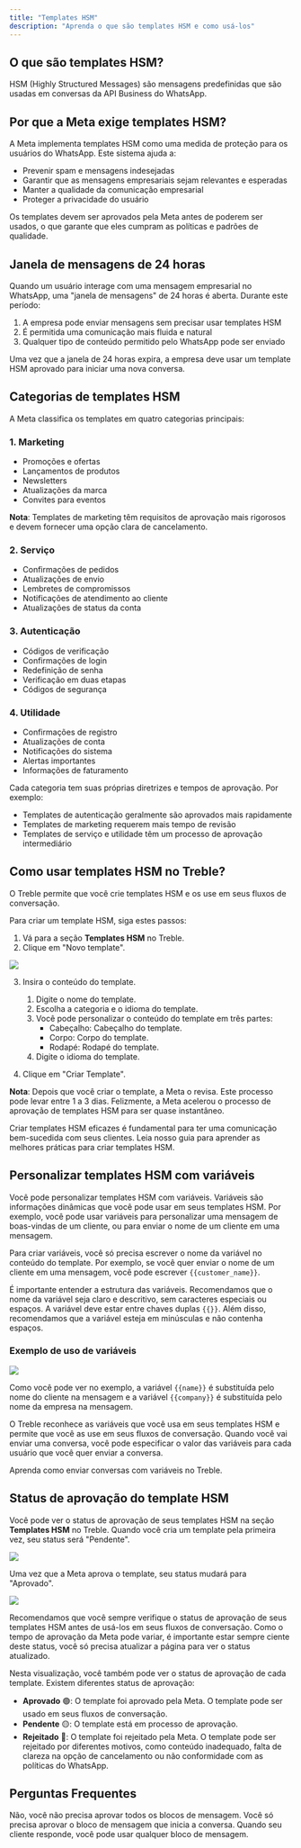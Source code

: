 ```yaml
---
title: "Templates HSM"
description: "Aprenda o que são templates HSM e como usá-los"
---
```


## O que são templates HSM?

HSM (Highly Structured Messages) são mensagens predefinidas que são usadas em conversas da API Business do WhatsApp.

## Por que a Meta exige templates HSM?

A Meta implementa templates HSM como uma medida de proteção para os usuários do WhatsApp. Este sistema ajuda a:

- Prevenir spam e mensagens indesejadas
- Garantir que as mensagens empresariais sejam relevantes e esperadas
- Manter a qualidade da comunicação empresarial
- Proteger a privacidade do usuário

Os templates devem ser aprovados pela Meta antes de poderem ser usados, o que garante que eles cumpram as políticas e padrões de qualidade.

## Janela de mensagens de 24 horas

Quando um usuário interage com uma mensagem empresarial no WhatsApp, uma "janela de mensagens" de 24 horas é aberta. Durante este período:

1. A empresa pode enviar mensagens sem precisar usar templates HSM
2. É permitida uma comunicação mais fluida e natural
3. Qualquer tipo de conteúdo permitido pelo WhatsApp pode ser enviado

Uma vez que a janela de 24 horas expira, a empresa deve usar um template HSM aprovado para iniciar uma nova conversa.

## Categorias de templates HSM

A Meta classifica os templates em quatro categorias principais:

### 1. Marketing

- Promoções e ofertas
- Lançamentos de produtos
- Newsletters
- Atualizações da marca
- Convites para eventos

**Nota**: Templates de marketing têm requisitos de aprovação mais rigorosos e devem fornecer uma opção clara de cancelamento.

### 2. Serviço

- Confirmações de pedidos
- Atualizações de envio
- Lembretes de compromissos
- Notificações de atendimento ao cliente
- Atualizações de status da conta

### 3. Autenticação

- Códigos de verificação
- Confirmações de login
- Redefinição de senha
- Verificação em duas etapas
- Códigos de segurança

### 4. Utilidade

- Confirmações de registro
- Atualizações de conta
- Notificações do sistema
- Alertas importantes
- Informações de faturamento

Cada categoria tem suas próprias diretrizes e tempos de aprovação. Por exemplo:
- Templates de autenticação geralmente são aprovados mais rapidamente
- Templates de marketing requerem mais tempo de revisão
- Templates de serviço e utilidade têm um processo de aprovação intermediário

## Como usar templates HSM no Treble?

O Treble permite que você crie templates HSM e os use em seus fluxos de conversação.

Para criar um template HSM, siga estes passos:

1. Vá para a seção **Templates HSM** no Treble.
2. Clique em "Novo template".

<img src="/images/where-create-hsm.gif" />

3. Insira o conteúdo do template.
    1. Digite o nome do template.
    2. Escolha a categoria e o idioma do template.
    3. Você pode personalizar o conteúdo do template em três partes:
        - Cabeçalho: Cabeçalho do template.
        - Corpo: Corpo do template.
        - Rodapé: Rodapé do template.
    4. Digite o idioma do template.

4. Clique em "Criar Template".

**Nota**: Depois que você criar o template, a Meta o revisa. Este processo pode levar entre 1 a 3 dias. Felizmente, a Meta acelerou o processo de aprovação de templates HSM para ser quase instantâneo.

<CardGroup cols={1}>
    <Card 
        title="Melhores práticas para templates HSM" 
        icon="whatsapp"
        href="https://treble.ai/blog/hsm-de-whatsapp/"
    >
        Criar templates HSM eficazes é fundamental para ter uma comunicação bem-sucedida com seus clientes. Leia nosso guia para aprender as melhores práticas para criar templates HSM.
    </Card>
</CardGroup>

## Personalizar templates HSM com variáveis

Você pode personalizar templates HSM com variáveis. Variáveis são informações dinâmicas que você pode usar em seus templates HSM. Por exemplo, você pode usar variáveis para personalizar uma mensagem de boas-vindas de um cliente, ou para enviar o nome de um cliente em uma mensagem.

Para criar variáveis, você só precisa escrever o nome da variável no conteúdo do template. Por exemplo, se você quer enviar o nome de um cliente em uma mensagem, você pode escrever `{{customer_name}}`.

<Note>É importante entender a estrutura das variáveis. Recomendamos que o nome da variável seja claro e descritivo, sem caracteres especiais ou espaços. A variável deve estar entre chaves duplas `{{}}`. Além disso, recomendamos que a variável esteja em minúsculas e não contenha espaços.</Note>

### Exemplo de uso de variáveis

<img src="/images/sample-vars.png" />

Como você pode ver no exemplo, a variável `{{name}}` é substituída pelo nome do cliente na mensagem e a variável `{{company}}` é substituída pelo nome da empresa na mensagem.

O Treble reconhece as variáveis que você usa em seus templates HSM e permite que você as use em seus fluxos de conversação. Quando você vai enviar uma conversa, você pode especificar o valor das variáveis para cada usuário que você quer enviar a conversa.

<CardGroup cols={1}>
    <Card 
        title="Enviar conversa com variáveis" 
        icon="paper-plane"
        href="/pt/docs/main-platform/send-convo"
    >
        Aprenda como enviar conversas com variáveis no Treble.
    </Card>
</CardGroup>

## Status de aprovação do template HSM

Você pode ver o status de aprovação de seus templates HSM na seção **Templates HSM** no Treble. Quando você cria um template pela primeira vez, seu status será "Pendente".

<img src="/images/hsm-state.png" />

Uma vez que a Meta aprova o template, seu status mudará para "Aprovado".

<img src="/images/hsm-state-approved.png" />

Recomendamos que você sempre verifique o status de aprovação de seus templates HSM antes de usá-los em seus fluxos de conversação. Como o tempo de aprovação da Meta pode variar, é importante estar sempre ciente deste status, você só precisa atualizar a página para ver o status atualizado.

Nesta visualização, você também pode ver o status de aprovação de cada template. Existem diferentes status de aprovação:

- **Aprovado** 🟢: O template foi aprovado pela Meta. O template pode ser usado em seus fluxos de conversação.
- **Pendente** 🟡: O template está em processo de aprovação.
- **Rejeitado** 🔴: O template foi rejeitado pela Meta. O template pode ser rejeitado por diferentes motivos, como conteúdo inadequado, falta de clareza na opção de cancelamento ou não conformidade com as políticas do WhatsApp.

<div class="hr"></div>

## Perguntas Frequentes

<AccordionGroup>
  <Accordion title="Para minhas conversas outbound, preciso aprovar todos os blocos de mensagem?">
    Não, você não precisa aprovar todos os blocos de mensagem. Você só precisa aprovar o bloco de mensagem que inicia a conversa. Quando seu cliente responde, você pode usar qualquer bloco de mensagem.
  </Accordion>
</AccordionGroup> 